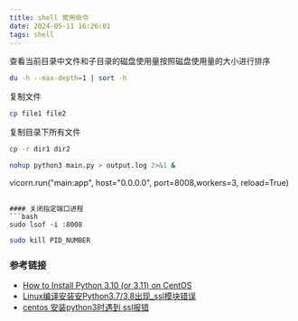 ```yaml
---
title: shell 常用命令
date: 2024-05-11 16:26:01
tags: shell
---
```


查看当前目录中文件和子目录的磁盘使用量按照磁盘使用量的大小进行排序
```bash
du -h --max-depth=1 | sort -h
```
复制文件
```bash
cp file1 file2
```
复制目录下所有文件
```bash
cp -r dir1 dir2
```

```bash
nohup python3 main.py > output.log 2>&1 &
```
vicorn.run("main:app", host="0.0.0.0", port=8008,workers=3, reload=True)
```

#### 关闭指定端口进程
```bash
sudo lsof -i :8008
```
```bash
sudo kill PID_NUMBER
```
### 参考链接
- [How to Install Python 3.10 (or 3.11) on CentOS](https://linuxstans.com/how-to-install-python-centos/)
- [Linux编译安装安Python3.7/3.8出现_ssl模块错误](https://www.cnblogs.com/yuxiuyan/p/13591854.html)
- [centos 安装python3时遇到 ssl报错](https://www.cnblogs.com/presleyren/p/13931911.html)